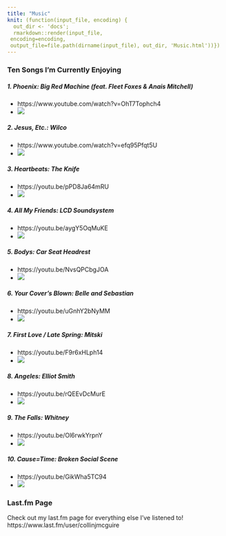 ```yaml
---
title: "Music"
knit: (function(input_file, encoding) {
  out_dir <- 'docs';
  rmarkdown::render(input_file,
 encoding=encoding,
 output_file=file.path(dirname(input_file), out_dir, 'Music.html'))})
---
```


### Ten Songs I'm Currently Enjoying

##### 1. **Phoenix: Big Red Machine (feat. Fleet Foxes & Anais Mitchell)**
  + https://www.youtube.com/watch?v=OhT7Tophch4
  + ![](images/phoenix.jpg)
  
##### 2. **Jesus, Etc.: Wilco**
  + https://www.youtube.com/watch?v=efq95Pfqt5U
  + ![](images/yhf.png)
  
##### 3. **Heartbeats: The Knife**
  + https://youtu.be/pPD8Ja64mRU
  + ![](images/heartbeats.jfif)
  
##### 4. **All My Friends: LCD Soundsystem**
  + https://youtu.be/aygY5OqMuKE
  + ![](images/allmyfriends.jpg)
  
##### 5. **Bodys: Car Seat Headrest**
  + https://youtu.be/NvsQPCbgJOA
  + ![](images/bodys.jpg)
  
##### 6. **Your Cover's Blown: Belle and Sebastian**
  + https://youtu.be/uGnhY2bNyMM
  + ![](images/bs.jfif)
  
##### 7. **First Love / Late Spring: Mitski**
  + https://youtu.be/F9r6xHLph14
  + ![](images/flls.jpg)
  
##### 8. **Angeles: Elliot Smith**
  + https://youtu.be/rQEEvDcMurE
  + ![](images/angeles.jpg)
  
##### 9. **The Falls: Whitney**
  + https://youtu.be/Ol6rwkYrpnY
  + ![](images/whitney.jfif)
  
##### 10. **Cause=Time: Broken Social Scene**
  + https://youtu.be/GikWha5TC94
  + ![](images/bss.jpg)
  
  
### Last.fm Page
Check out my last.fm page for everything else I've listened to!
https://www.last.fm/user/collinjmcguire

